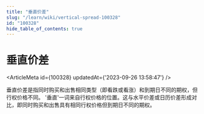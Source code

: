 ```yaml
---
title: "垂直价差"
slug: "/learn/wiki/vertical-spread-100328"
id: "100328"
hide_table_of_contents: true
---
```



# 垂直价差

<ArticleMeta id={100328} updatedAt={'2023-09-26 13:58:47'} />
<div className='border-solid border-b border-t-0 my-4 border-[var(--ifm-color-gray-300)]' />

垂直价差是指同时购买和出售相同类型（即看跌或看涨）和到期日不同的期权，但行权价格不同。 '垂直'一词来自行权价格的位置。这与水平价差或日历价差形成对比，即同时购买和出售具有相同行权价格但到期日不同的期权。
